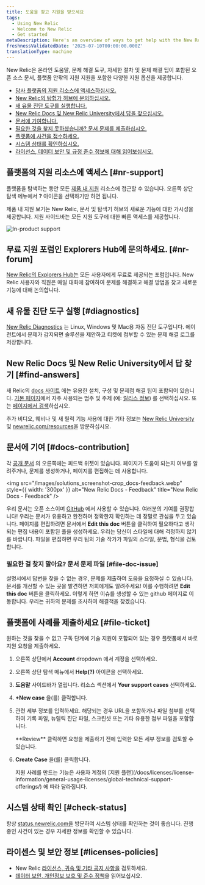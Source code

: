 ```yaml
---
title: 도움을 찾고 지원을 받으세요
tags:
  - Using New Relic
  - Welcome to New Relic
  - Get started
metaDescription: Here's an overview of ways to get help with the New Relic platform.
freshnessValidatedDate: '2025-07-10T00:00:00.000Z'
translationType: machine
---
```


New Relic은 온라인 도움말, 문제 해결 도구, 자세한 절차 및 문제 해결 팁이 포함된 오픈 소스 문서, 플랫폼 안팎의 지원 지원을 포함한 다양한 지원 옵션을 제공합니다.

* [당사 플랫폼의 지원 리소스에 액세스하십시오.](#nr-support)
* [New Relic의 탐험가 허브에 문의하십시오.](#nr-forum)
* [새 유물 진단 도구를 실행합니다.](#diagnostics)
* [New Relic Docs 및 New Relic University에서 답을 찾으십시오.](#find-answers)
* [문서에 기여합니다.](#docs-contribution)
* [필요한 것을 찾지 못하셨습니까? 문서 문제를 제출하십시오.](#file-doc-issue)
* [플랫폼에 사건을 접수하세요.](#file-ticket)
* [시스템 상태를 확인하십시오.](#check-status)
* [라이선스, 데이터 보안 및 규정 준수 정보에 대해 읽어보십시오.](#licenses-policies)

## 플랫폼의 지원 리소스에 액세스 [#nr-support]

플랫폼을 탐색하는 동안 모든 [제품 내 지원](https://one.newrelic.com/redirect/support) 리소스에 접근할 수 있습니다. 오른쪽 상단 탐색 메뉴에서 <DNT>**?**</DNT> 아이콘을 선택하기만 하면 됩니다.

제품 내 지원 보기는 New Relic, 문서 및 탐색기 허브의 새로운 기능에 대한 가시성을 제공합니다. 지원 사이드바는 모든 지원 도구에 대한 빠른 액세스를 제공합니다.

<img title="New Relic's in-product support" alt="In-product support" src="/images/solutions_screenshot-crop_product-support.webp" />

## 무료 지원 포럼인 Explorers Hub에 문의하세요. [#nr-forum]

[New Relic의 Explorers Hub는](https://discuss.newrelic.com/) 모든 사용자에게 무료로 제공되는 포럼입니다. New Relic 사용자와 직원은 매일 대화에 참여하여 문제를 해결하고 해결 방법을 찾고 새로운 기능에 대해 논의합니다.

## 새 유물 진단 도구 실행 [#diagnostics]

[New Relic Diagnostics](/docs/using-new-relic/cross-product-functions/troubleshooting/new-relic-diagnostics) 는 Linux, Windows 및 Mac용 자동 진단 도구입니다. 에이전트에서 문제가 감지되면 솔루션을 제안하고 티켓에 첨부할 수 있는 문제 해결 로그를 저장합니다.

## New Relic Docs 및 New Relic University에서 답 찾기 [#find-answers]

새 Relic의 [docs 사이트](https://docs.newrelic.com) 에는 유용한 설치, 구성 및 문제점 해결 팁이 포함되어 있습니다. [기본 페이지](http://docs.newrelic.com)에서 자주 사용되는 범주 및 주제 (예: [릴리스 정보](/docs/release-notes)) 를 선택하십시오. 또는 [페이지에서 검색](http://docs.newrelic.com/search)하십시오.

추가 비디오, 웨비나 및 새 릴릭 기능 사용에 대한 기타 정보는 [New Relic University](https://learn.newrelic.com/) 및 [newrelic.com/resources](https://newrelic.com/resources/videos)을 방문하십시오.

## 문서에 기여 [#docs-contribution]

각 [공개 문서](https://docs.newrelic.com) 의 오른쪽에는 피드백 위젯이 있습니다. 페이지가 도움이 되는지 여부를 알려주거나, 문제를 생성하거나, 페이지를 편집하는 데 사용합니다.

<img src="/images/solutions_screenshot-crop_docs-feedback.webp" style={{ width: '300px' }} alt="New Relic Docs - Feedback" title="New Relic Docs - Feedback" />

우리 문서는 오픈 소스이며 [GitHub](https://github.com/newrelic/docs-website) 에서 사용할 수 있습니다. 여러분의 기여를 권장합니다! 우리는 문서가 유용하고 완전하며 정확한지 확인하는 데 정말로 관심을 두고 있습니다. 페이지를 편집하려면 문서에서 <DNT>**Edit this doc**</DNT> 버튼을 클릭하여 필요하다고 생각되는 편집 내용이 포함된 풀을 생성하세요. 우리는 당신이 스타일에 대해 걱정하지 않기를 바랍니다. 파일을 편집하면 우리 팀의 기술 작가가 파일의 스타일, 문법, 형식을 검토합니다.

### 필요한 걸 찾지 말아요? 문서 문제 파일 [#file-doc-issue]

설명서에서 답변을 찾을 수 없는 경우, 문제를 제출하여 도움을 요청하실 수 있습니다. 문서를 개선할 수 있는 곳을 발견하면 저희에게도 알려주세요! 이를 수행하려면 <DNT>**Edit this doc**</DNT> 버튼을 클릭하세요. 이렇게 하면 이슈를 생성할 수 있는 github 페이지로 이동합니다. 우리는 귀하의 문제를 조사하여 해결책을 찾겠습니다.

## 플랫폼에 사례를 제출하세요 [#file-ticket]

원하는 것을 찾을 수 없고 구독 단계에 기술 지원이 포함되어 있는 경우 플랫폼에서 바로 지원 요청을 제출하세요.

1. 오른쪽 상단에서 <DNT>**Account** dropdown</DNT> 에서 계정을 선택하세요.

2. 오른쪽 상단 탐색 메뉴에서 **Help(?)** 아이콘을 선택하세요.

3. **도움말** 사이드바가 열립니다. 리소스 섹션에서 <DNT>**Your support cases**</DNT> 선택하세요.

4. <DNT>**+New case**</DNT> 을(를) 클릭합니다.

5. 관련 세부 정보를 입력하세요. 해당되는 경우 URL을 포함하거나 파일 첨부를 선택하여 기록 파일, 뉴렐릭 진단 파일, 스크린샷 또는 기타 유용한 첨부 파일을 포함합니다.

   <Callout variant="tip">
     <DNT>**Review**</DNT> 클릭하면 요청을 제출하기 전에 입력한 모든 세부 정보를 검토할 수 있습니다.
   </Callout>

6. <DNT>**Create Case**</DNT> 을(를) 클릭합니다.

   <Callout variant="important">
     지원 사례를 만드는 기능은 사용자 계정의 [지원 플랜](/docs/licenses/license-information/general-usage-licenses/global-technical-support-offerings/) 에 따라 달라집니다.
   </Callout>

## 시스템 상태 확인 [#check-status]

항상 [status.newrelic.com을](https://status.newrelic.com) 방문하여 시스템 상태를 확인하는 것이 좋습니다. 진행 중인 사건이 있는 경우 자세한 정보를 확인할 수 있습니다.

## 라이센스 및 보안 정보 [#licenses-policies]

* New Relic [라이선스, 귀속 및 기타 공지 사항을](/docs/licenses) 검토하세요.
* [데이터 보안, 개인정보 보호 및 준수 정책](/docs/security)을 읽어보십시오.